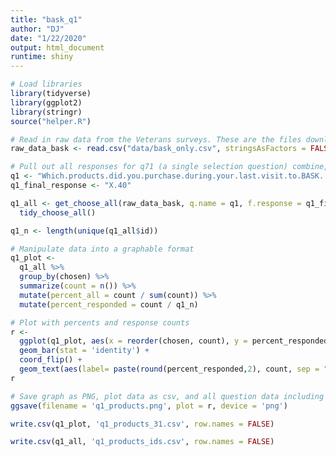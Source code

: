 ```yaml
---
title: "bask_q1"
author: "DJ"
date: "1/22/2020"
output: html_document
runtime: shiny
---
```


```r
# Load libraries
library(tidyverse)
library(ggplot2)
library(stringr)
source("helper.R")
```

```r
# Read in raw data from the Veterans surveys. These are the files downloaded from survey monkey saved as a .csv
raw_data_bask <- read.csv("data/bask_only.csv", stringsAsFactors = FALSE)
```

```r
# Pull out all responses for q71 (a single selection question) combine, then determine 'question n'
q1 <- "Which.products.did.you.purchase.during.your.last.visit.to.BASK...please.select.all.that.apply."
q1_final_response <- "X.40"

q1_all <- get_choose_all(raw_data_bask, q.name = q1, f.response = q1_final_response) %>%
  tidy_choose_all()

q1_n <- length(unique(q1_all$id))
```

```r
# Manipulate data into a graphable format
q1_plot <-
  q1_all %>%
  group_by(chosen) %>%
  summarize(count = n()) %>%
  mutate(percent_all = count / sum(count)) %>%
  mutate(percent_responded = count / q1_n)
```

```r
# Plot with percents and response counts
r <- 
  ggplot(q1_plot, aes(x = reorder(chosen, count), y = percent_responded)) +
  geom_bar(stat = 'identity') +
  coord_flip() +
  geom_text(aes(label= paste(round(percent_responded,2), count, sep = "***")))
r
```


```r
# Save graph as PNG, plot data as csv, and all question data including response IDs as csv (save question n and N at end of plot file as "_x.x")
ggsave(filename = 'q1_products.png', plot = r, device = 'png')

write.csv(q1_plot, 'q1_products_31.csv', row.names = FALSE)

write.csv(q1_all, 'q1_products_ids.csv', row.names = FALSE)
```

